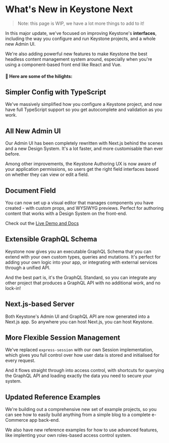 
# What's New in Keystone Next

> Note: this page is WIP, we have a lot more things to add to it!

In this major update, we've focused on improving Keystone's **interfaces**, including the way you
configure and run Keystone projects, and a whole new Admin UI.

We're also adding powerful new features to make Keystone the best headless content management system
around, especially when you're using a component-based front end like React and Vue.

#### 🌟 Here are some of the hilights:

## Simpler Config with TypeScript

We've massively simplified how you configure a Keystone project, and now have full TypeScript
support so you get autocomplete and validation as you work.

## All New Admin UI

Our Admin UI has been completely rewritten with Next.js behind the scenes and a new Design System.
It's a lot faster, and more customisable than ever before.

Among other improvements, the Keystone Authoring UX is now aware of your application permissions, so
users get the right field interfaces based on whether they can view or edit a field.

## Document Field

You can now set up a visual editor that manages components you have created - with custom props, and
WYSIWYG previews. Perfect for authoring content that works with a Design System on the front-end.

Check out the [Live Demo and Docs](./guides/document)


## Extensible GraphQL Schema

Keystone now gives you an executable GraphQL Schema that you can extend with your own custom types,
queries and mutations. It's perfect for adding your own logic into your app, or integrating with
external services through a unified API.

And the best part is, it's the GraphQL Standard, so you can integrate any other project that
produces a GraphQL API with no additional work, and no lock-in!

## Next.js-based Server

Both Keystone's Admin UI and GraphQL API are now generated into a Next.js app. So anywhere you can
host Next.js, you can host Keystone.

## More Flexible Session Management

We've replaced `express-session` with our own Session implementation, which gives you full control
over how user data is stored and initialised for every request.

And it flows straight through into access control, with shortcuts for querying the GraphQL API and
loading exactly the data you need to secure your system.

## Updated Reference Examples

We're building out a comprehensive new set of example projects, so you can see how to easily build
anything from a simple blog to a complete e-Commerce app back-end.

We also have new reference examples for how to use advanced features, like implenting your own
roles-based access control system.
